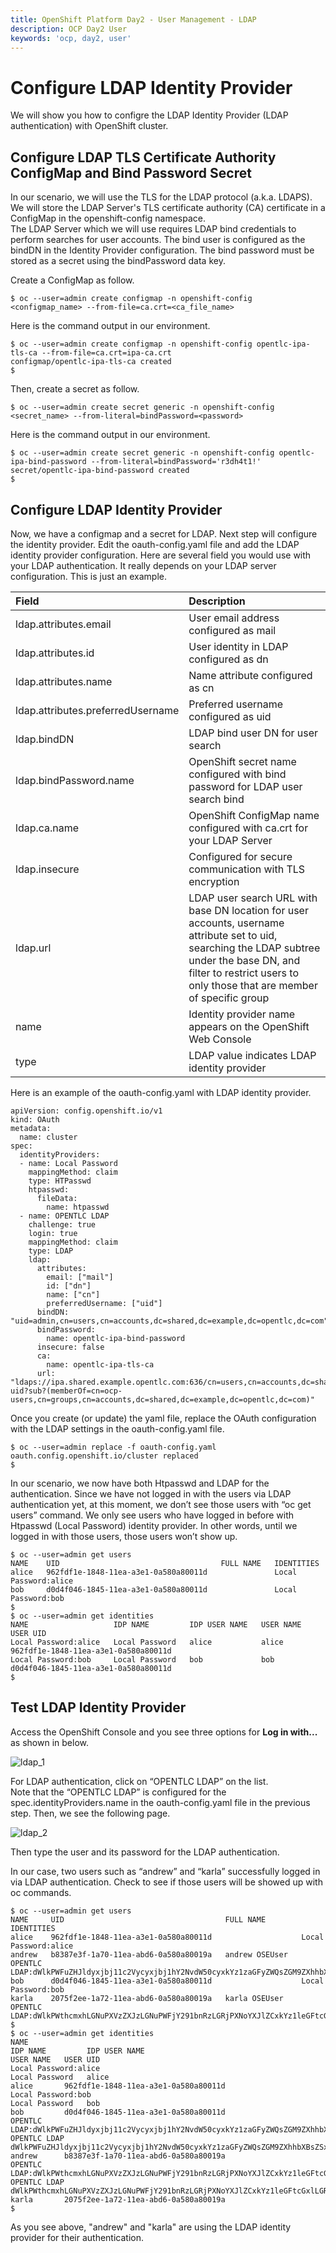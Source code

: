 ```yaml
---
title: OpenShift Platform Day2 - User Management - LDAP
description: OCP Day2 User
keywords: 'ocp, day2, user'
---
```




# Configure LDAP Identity Provider
We will show you how to configre the LDAP Identity Provider (LDAP authentication) with OpenShift cluster.  


## Configure LDAP TLS Certificate Authority ConfigMap and Bind Password Secret
In our scenario, we will use the TLS for the LDAP protocol (a.k.a. LDAPS).  We will store the LDAP Server's TLS certificate authority (CA) certificate in a ConfigMap in the openshift-config namespace.  
The LDAP Server which we will use requires LDAP bind credentials to perform searches for user accounts. The bind user is configured as the bindDN in the Identity Provider configuration. The bind password must be stored as a secret using the bindPassword data key.   

Create a ConfigMap as follow.
```
$ oc --user=admin create configmap -n openshift-config <configmap_name> --from-file=ca.crt=<ca_file_name>
```  
Here is the command output in our environment.
```
$ oc --user=admin create configmap -n openshift-config opentlc-ipa-tls-ca --from-file=ca.crt=ipa-ca.crt
configmap/opentlc-ipa-tls-ca created
$ 
``` 

Then, create a secret as follow.
```
$ oc --user=admin create secret generic -n openshift-config <secret_name> --from-literal=bindPassword=<password>
```
Here is the command output in our environment.
```
$ oc --user=admin create secret generic -n openshift-config opentlc-ipa-bind-password --from-literal=bindPassword='r3dh4t1!'
secret/opentlc-ipa-bind-password created
$ 
``` 

## Configure LDAP Identity Provider
Now, we have a configmap and a secret for LDAP. Next step will configure the identity provider.
Edit the oauth-config.yaml file and add the LDAP identity provider configuration.  Here are several field you would use with your LDAP authentication.  It really depends on your LDAP server configuration.  This is just an example.  


|Field|Description|
|:---|:---|
|ldap.attributes.email|User email address configured as mail|
|ldap.attributes.id|User identity in LDAP configured as dn|
|ldap.attributes.name|Name attribute configured as cn|
|ldap.attributes.preferredUsername|Preferred username configured as uid|
|ldap.bindDN|LDAP bind user DN for user search|
|ldap.bindPassword.name|OpenShift secret name configured with bind password for LDAP user search bind|
|ldap.ca.name|OpenShift ConfigMap name configured with ca.crt for your LDAP Server|
|ldap.insecure|Configured for secure communication with TLS encryption|
|ldap.url|LDAP user search URL with base DN location for user accounts, username attribute set to uid, searching the LDAP subtree under the base DN, and filter to restrict users to only those that are member of specific group|
|name|Identity provider name appears on the OpenShift Web Console|
|type|LDAP value indicates LDAP identity provider|


Here is an example of the oauth-config.yaml with LDAP identity provider.
```
apiVersion: config.openshift.io/v1
kind: OAuth
metadata:
  name: cluster
spec:
  identityProviders:
  - name: Local Password
    mappingMethod: claim
    type: HTPasswd
    htpasswd:
      fileData:
        name: htpasswd
  - name: OPENTLC LDAP
    challenge: true
    login: true
    mappingMethod: claim
    type: LDAP
    ldap:
      attributes:
        email: ["mail"]
        id: ["dn"]
        name: ["cn"]
        preferredUsername: ["uid"]
      bindDN: "uid=admin,cn=users,cn=accounts,dc=shared,dc=example,dc=opentlc,dc=com"
      bindPassword:
        name: opentlc-ipa-bind-password
      insecure: false
      ca:
        name: opentlc-ipa-tls-ca
      url: "ldaps://ipa.shared.example.opentlc.com:636/cn=users,cn=accounts,dc=shared,dc=example,dc=opentlc,dc=com?uid?sub?(memberOf=cn=ocp-users,cn=groups,cn=accounts,dc=shared,dc=example,dc=opentlc,dc=com)" 

``` 

Once you create (or update) the yaml file, replace the OAuth configuration with the LDAP settings in the oauth-config.yaml file.

```
$ oc --user=admin replace -f oauth-config.yaml
oauth.config.openshift.io/cluster replaced
$ 
```

In our scenario, we now have both Htpasswd and LDAP for the authentication. Since we have not logged in with the users via LDAP authentication yet, at this moment, we don’t see those users with “oc get users” command. We only see users who have logged in before with Htpasswd (Local Password) identity provider. In other words, until we logged in with those users, those users won’t show up.
```
$ oc --user=admin get users
NAME    UID                                    FULL NAME   IDENTITIES
alice   962fdf1e-1848-11ea-a3e1-0a580a80011d               Local Password:alice
bob     d0d4f046-1845-11ea-a3e1-0a580a80011d               Local Password:bob
$ 
$ oc --user=admin get identities
NAME                   IDP NAME         IDP USER NAME   USER NAME   USER UID
Local Password:alice   Local Password   alice           alice       962fdf1e-1848-11ea-a3e1-0a580a80011d
Local Password:bob     Local Password   bob             bob         d0d4f046-1845-11ea-a3e1-0a580a80011d
$ 
```

## Test LDAP Identity Provider
Access the OpenShift Console and you see three options for **Log in with...** as shown in below.

![ldap_1](/assets/img/day2/ldap_1.png)

For LDAP authentication, click on “OPENTLC LDAP” on the list.  
Note that the “OPENTLC LDAP” is configured for the spec.identityProviders.name in the oauth-config.yaml file in the previous step.
Then, we see the following page.

![ldap_2](/assets/img/day2/ldap_2.png)

Then type the user and its password for the LDAP authentication.  

In our case, two users such as “andrew” and “karla” successfully logged in via LDAP authentication.
Check to see if those users will be showed up with oc commands.

```
$ oc --user=admin get users
NAME     UID                                    FULL NAME        IDENTITIES
alice    962fdf1e-1848-11ea-a3e1-0a580a80011d                    Local Password:alice
andrew   b8387e3f-1a70-11ea-abd6-0a580a80019a   andrew OSEUser   OPENTLC LDAP:dWlkPWFuZHJldyxjbj11c2Vycyxjbj1hY2NvdW50cyxkYz1zaGFyZWQsZGM9ZXhhbXBsZSxkYz1vcGVudGxjLGRjPWNvbQ
bob      d0d4f046-1845-11ea-a3e1-0a580a80011d                    Local Password:bob
karla    2075f2ee-1a72-11ea-abd6-0a580a80019a   karla OSEUser    OPENTLC LDAP:dWlkPWthcmxhLGNuPXVzZXJzLGNuPWFjY291bnRzLGRjPXNoYXJlZCxkYz1leGFtcGxlLGRjPW9wZW50bGMsZGM9Y29t
$ 
$ oc --user=admin get identities
NAME                                                                                                          IDP NAME         IDP USER NAME                                                                                    USER NAME   USER UID
Local Password:alice                                                                                          Local Password   alice                                                                                            alice       962fdf1e-1848-11ea-a3e1-0a580a80011d
Local Password:bob                                                                                            Local Password   bob                                                                                              bob         d0d4f046-1845-11ea-a3e1-0a580a80011d
OPENTLC LDAP:dWlkPWFuZHJldyxjbj11c2Vycyxjbj1hY2NvdW50cyxkYz1zaGFyZWQsZGM9ZXhhbXBsZSxkYz1vcGVudGxjLGRjPWNvbQ   OPENTLC LDAP     dWlkPWFuZHJldyxjbj11c2Vycyxjbj1hY2NvdW50cyxkYz1zaGFyZWQsZGM9ZXhhbXBsZSxkYz1vcGVudGxjLGRjPWNvbQ   andrew      b8387e3f-1a70-11ea-abd6-0a580a80019a
OPENTLC LDAP:dWlkPWthcmxhLGNuPXVzZXJzLGNuPWFjY291bnRzLGRjPXNoYXJlZCxkYz1leGFtcGxlLGRjPW9wZW50bGMsZGM9Y29t     OPENTLC LDAP     dWlkPWthcmxhLGNuPXVzZXJzLGNuPWFjY291bnRzLGRjPXNoYXJlZCxkYz1leGFtcGxlLGRjPW9wZW50bGMsZGM9Y29t     karla       2075f2ee-1a72-11ea-abd6-0a580a80019a
$
```

As you see above, "andrew" and "karla" are using the LDAP identity provider for their authentication.

